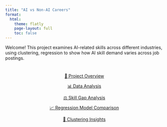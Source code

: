 ```yaml
---
title: "AI vs Non-AI Careers"
format:
  html:
    theme: flatly
    page-layout: full
    toc: false
---
```


Welcome! This project examines AI-related skills across different industries, using clustering, regression to show how AI skill demand varies across job postings.

<div style="text-align: center; margin-top: 40px;">

<a href="project-overview.html" class="btn btn-primary btn-lg" style="margin: 10px; width: 280px;">
  🧠 Project Overview
</a>

<a href="data_analysis.html" class="btn btn-success btn-lg" style="margin: 10px; width: 280px;">
  📊 Data Analysis
</a>

<a href="skill_gap_analysis.html" class="btn btn-warning btn-lg" style="margin: 10px; width: 280px;">
  ⚖️ Skill Gap Analysis
</a>

<a href="models.html" class="btn btn-info btn-lg" style="margin: 10px; width: 280px;">
  📈 Regression Model Comparison
</a>

<a href="kmeans.html" class="btn btn-secondary btn-lg" style="margin: 10px; width: 280px;">
  🧩 Clustering Insights
</a>

</div>
